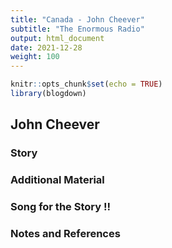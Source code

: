 ```yaml
---
title: "Canada - John Cheever"
subtitle: "The Enormous Radio"
output: html_document
date: 2021-12-28
weight: 100
---
```


```r
knitr::opts_chunk$set(echo = TRUE)
library(blogdown)
```

## John Cheever




### Story


  
### Additional Material





 
### Song for the Story !!

 
### Notes and References  

 

